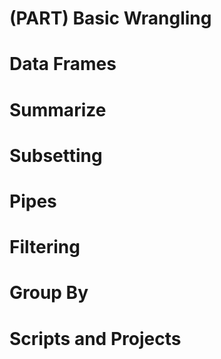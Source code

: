 # (PART) Basic Wrangling {-}

# Data Frames

# Summarize

# Subsetting

# Pipes

# Filtering

# Group By

# Scripts and Projects
